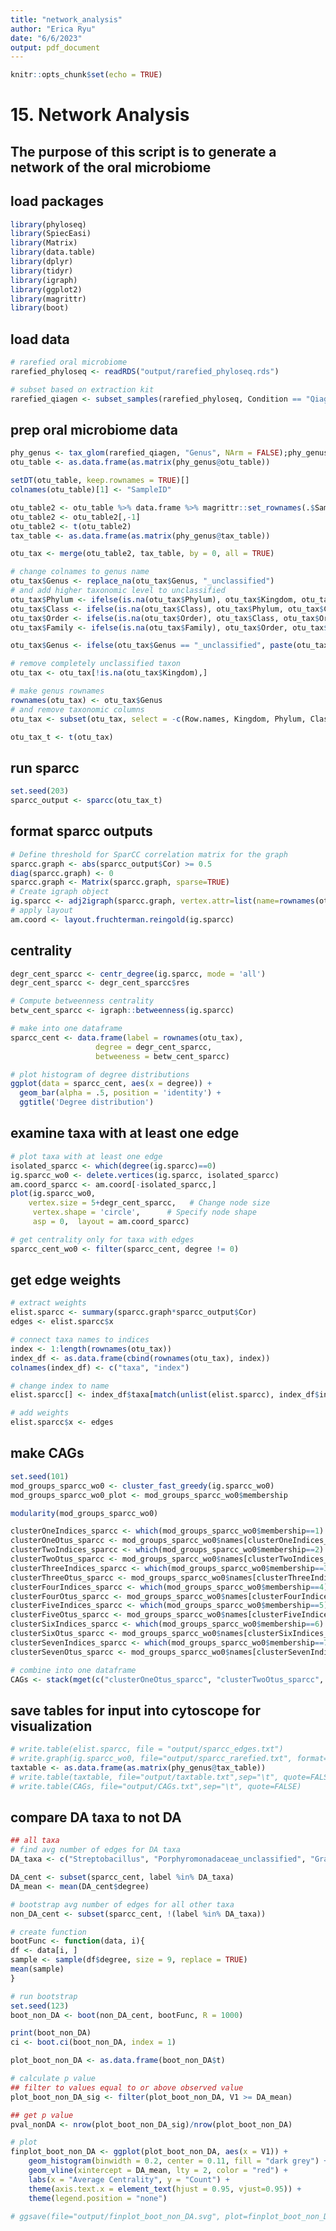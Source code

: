```yaml
---
title: "network_analysis"
author: "Erica Ryu"
date: "6/6/2023"
output: pdf_document
---
```


```r
knitr::opts_chunk$set(echo = TRUE)
```

# 15. Network Analysis

## The purpose of this script is to generate a network of the oral microbiome

## load packages
```r
library(phyloseq)
library(SpiecEasi)
library(Matrix)
library(data.table)
library(dplyr)
library(tidyr)
library(igraph)
library(ggplot2)
library(magrittr)
library(boot)
```

## load data
```r
# rarefied oral microbiome
rarefied_phyloseq <- readRDS("output/rarefied_phyloseq.rds")

# subset based on extraction kit
rarefied_qiagen <- subset_samples(rarefied_phyloseq, Condition == "Qiagen")
```

## prep oral microbiome data
```r
phy_genus <- tax_glom(rarefied_qiagen, "Genus", NArm = FALSE);phy_genus
otu_table <- as.data.frame(as.matrix(phy_genus@otu_table))

setDT(otu_table, keep.rownames = TRUE)[]
colnames(otu_table)[1] <- "SampleID"

otu_table2 <- otu_table %>% data.frame %>% magrittr::set_rownames(.$SampleID)
otu_table2 <- otu_table2[,-1]
otu_table2 <- t(otu_table2)
tax_table <- as.data.frame(as.matrix(phy_genus@tax_table))

otu_tax <- merge(otu_table2, tax_table, by = 0, all = TRUE)

# change colnames to genus name
otu_tax$Genus <- replace_na(otu_tax$Genus, "_unclassified")
# and add higher taxonomic level to unclassified
otu_tax$Phylum <- ifelse(is.na(otu_tax$Phylum), otu_tax$Kingdom, otu_tax$Phylum)
otu_tax$Class <- ifelse(is.na(otu_tax$Class), otu_tax$Phylum, otu_tax$Class)
otu_tax$Order <- ifelse(is.na(otu_tax$Order), otu_tax$Class, otu_tax$Order)
otu_tax$Family <- ifelse(is.na(otu_tax$Family), otu_tax$Order, otu_tax$Family)

otu_tax$Genus <- ifelse(otu_tax$Genus == "_unclassified", paste(otu_tax$Family, otu_tax$Genus, sep = ""), otu_tax$Genus)

# remove completely unclassified taxon
otu_tax <- otu_tax[!is.na(otu_tax$Kingdom),]

# make genus rownames
rownames(otu_tax) <- otu_tax$Genus
# and remove taxonomic columns
otu_tax <- subset(otu_tax, select = -c(Row.names, Kingdom, Phylum, Class, Order, Family, Genus))

otu_tax_t <- t(otu_tax)
```

## run sparcc
```r
set.seed(203)
sparcc_output <- sparcc(otu_tax_t)
```

## format sparcc outputs
```r
# Define threshold for SparCC correlation matrix for the graph
sparcc.graph <- abs(sparcc_output$Cor) >= 0.5
diag(sparcc.graph) <- 0
sparcc.graph <- Matrix(sparcc.graph, sparse=TRUE)
# Create igraph object
ig.sparcc <- adj2igraph(sparcc.graph, vertex.attr=list(name=rownames(otu_tax)))
# apply layout
am.coord <- layout.fruchterman.reingold(ig.sparcc)
```

## centrality
```r
degr_cent_sparcc <- centr_degree(ig.sparcc, mode = 'all')
degr_cent_sparcc <- degr_cent_sparcc$res

# Compute betweenness centrality
betw_cent_sparcc <- igraph::betweenness(ig.sparcc)

# make into one dataframe
sparcc_cent <- data.frame(label = rownames(otu_tax),
                   degree = degr_cent_sparcc, 
                   betweeness = betw_cent_sparcc)

# plot histogram of degree distributions
ggplot(data = sparcc_cent, aes(x = degree)) +
  geom_bar(alpha = .5, position = 'identity') +
  ggtitle('Degree distribution')


```

## examine taxa with at least one edge
```r
# plot taxa with at least one edge
isolated_sparcc <- which(degree(ig.sparcc)==0)
ig.sparcc_wo0 <- delete.vertices(ig.sparcc, isolated_sparcc)
am.coord_sparcc <- am.coord[-isolated_sparcc,]
plot(ig.sparcc_wo0, 
    vertex.size = 5+degr_cent_sparcc,   # Change node size
     vertex.shape = 'circle',      # Specify node shape
     asp = 0,  layout = am.coord_sparcc)

# get centrality only for taxa with edges
sparcc_cent_wo0 <- filter(sparcc_cent, degree != 0)
```

## get edge weights
```r
# extract weights
elist.sparcc <- summary(sparcc.graph*sparcc_output$Cor)
edges <- elist.sparcc$x

# connect taxa names to indices
index <- 1:length(rownames(otu_tax))
index_df <- as.data.frame(cbind(rownames(otu_tax), index))
colnames(index_df) <- c("taxa", "index")

# change index to name
elist.sparcc[] <- index_df$taxa[match(unlist(elist.sparcc), index_df$index)]

# add weights
elist.sparcc$x <- edges
```

## make CAGs
```r
set.seed(101)
mod_groups_sparcc_wo0 <- cluster_fast_greedy(ig.sparcc_wo0)
mod_groups_sparcc_wo0_plot <- mod_groups_sparcc_wo0$membership

modularity(mod_groups_sparcc_wo0)

clusterOneIndices_sparcc <- which(mod_groups_sparcc_wo0$membership==1)
clusterOneOtus_sparcc <- mod_groups_sparcc_wo0$names[clusterOneIndices_sparcc]
clusterTwoIndices_sparcc <- which(mod_groups_sparcc_wo0$membership==2)
clusterTwoOtus_sparcc <- mod_groups_sparcc_wo0$names[clusterTwoIndices_sparcc]
clusterThreeIndices_sparcc <- which(mod_groups_sparcc_wo0$membership==3)
clusterThreeOtus_sparcc <- mod_groups_sparcc_wo0$names[clusterThreeIndices_sparcc]
clusterFourIndices_sparcc <- which(mod_groups_sparcc_wo0$membership==4)
clusterFourOtus_sparcc <- mod_groups_sparcc_wo0$names[clusterFourIndices_sparcc]
clusterFiveIndices_sparcc <- which(mod_groups_sparcc_wo0$membership==5)
clusterFiveOtus_sparcc <- mod_groups_sparcc_wo0$names[clusterFiveIndices_sparcc]
clusterSixIndices_sparcc <- which(mod_groups_sparcc_wo0$membership==6)
clusterSixOtus_sparcc <- mod_groups_sparcc_wo0$names[clusterSixIndices_sparcc]
clusterSevenIndices_sparcc <- which(mod_groups_sparcc_wo0$membership==7)
clusterSevenOtus_sparcc <- mod_groups_sparcc_wo0$names[clusterSevenIndices_sparcc]

# combine into one dataframe
CAGs <- stack(mget(c("clusterOneOtus_sparcc", "clusterTwoOtus_sparcc", "clusterThreeOtus_sparcc", "clusterFourOtus_sparcc", "clusterFiveOtus_sparcc", "clusterSixOtus_sparcc", "clusterSevenOtus_sparcc")))
```

## save tables for input into cytoscope for visualization
```r
# write.table(elist.sparcc, file = "output/sparcc_edges.txt")
# write.graph(ig.sparcc_wo0, file="output/sparcc_rarefied.txt", format="ncol")
taxtable <- as.data.frame(as.matrix(phy_genus@tax_table))
# write.table(taxtable, file="output/taxtable.txt",sep="\t", quote=FALSE)
# write.table(CAGs, file="output/CAGs.txt",sep="\t", quote=FALSE)
```

## compare DA taxa to not DA
```r
## all taxa
# find avg number of edges for DA taxa
DA_taxa <- c("Streptobacillus", "Porphyromonadaceae_unclassified", "Granulicatella", "Moraxella", "Simonsiella", "Neisseria", "Bacteroidetes_unclassified", "Brachymonas", "Atopobium")

DA_cent <- subset(sparcc_cent, label %in% DA_taxa)
DA_mean <- mean(DA_cent$degree)

# bootstrap avg number of edges for all other taxa
non_DA_cent <- subset(sparcc_cent, !(label %in% DA_taxa))

# create function
bootFunc <- function(data, i){
df <- data[i, ]
sample <- sample(df$degree, size = 9, replace = TRUE)
mean(sample)
}

# run bootstrap
set.seed(123)
boot_non_DA <- boot(non_DA_cent, bootFunc, R = 1000)

print(boot_non_DA)
ci <- boot.ci(boot_non_DA, index = 1)

plot_boot_non_DA <- as.data.frame(boot_non_DA$t)

# calculate p value
## filter to values equal to or above observed value
plot_boot_non_DA_sig <- filter(plot_boot_non_DA, V1 >= DA_mean)

## get p value
pval_nonDA <- nrow(plot_boot_non_DA_sig)/nrow(plot_boot_non_DA)

# plot
finplot_boot_non_DA <- ggplot(plot_boot_non_DA, aes(x = V1)) +
    geom_histogram(binwidth = 0.2, center = 0.11, fill = "dark grey") +
    geom_vline(xintercept = DA_mean, lty = 2, color = "red") +
    labs(x = "Average Centrality", y = "Count") +
    theme(axis.text.x = element_text(hjust = 0.95, vjust=0.95)) + 
    theme(legend.position = "none")

# ggsave(file="output/finplot_boot_non_DA.svg", plot=finplot_boot_non_DA, width=6, height=3)
```

